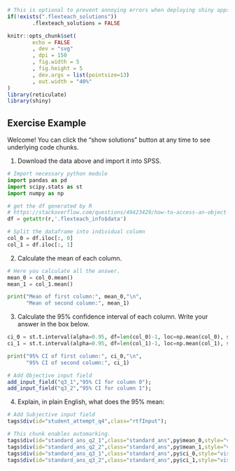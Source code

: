 ```r
# This is optional to prevent annoying errors when deploying shiny apps
if(!exists(".flexteach_solutions"))
        .flexteach_solutions = FALSE
```

```r
knitr::opts_chunk$set(
        echo = FALSE
        , dev = "svg"
        , dpi = 150
        , fig.width = 5
        , fig.height = 5
        , dev.args = list(pointsize=13)
        , out.width = "40%"
)
library(reticulate)
library(shiny)
```

## Exercise Example

Welcome! You can click the "show solutions" button at any time to see underlying code chunks.

1. Download the data above and import it into SPSS.

```python
# Import necessary python module
import pandas as pd
import scipy.stats as st
import numpy as np

# get the df generated by R
# https://stackoverflow.com/questions/49423429/how-to-access-an-object-attribute-with-a-dot-in-its-name/49424361
df = getattr(r,'.flexteach_info$data')

```

```python
# Split the dataframe into individual column
col_0 = df.iloc[:, 0]
col_1 = df.iloc[:, 1]

```

2. Calculate the mean of each column.

```python
# Here you calculate all the answer.
mean_0 = col_0.mean()
mean_1 = col_1.mean()

print("Mean of first column:", mean_0,"\n",
      "Mean of second column:", mean_1)
```

3. Calculate the 95% confidence interval of each column. Write your answer in the box below.

```python
ci_0 = st.t.interval(alpha=0.95, df=len(col_0)-1, loc=np.mean(col_0), scale=st.sem(col_0))
ci_1 = st.t.interval(alpha=0.95, df=len(col_1)-1, loc=np.mean(col_1), scale=st.sem(col_1))

print("95% CI of first column:", ci_0,"\n",
      "95% CI of second column:", ci_1)
```
```r
# Add Objective input field
add_input_field("q3_1","95% CI for column 0");
add_input_field("q3_2","95% CI for column 1");
```
4. Explain, in plain English, what does the 95% mean:

```r
# Add Subjective input field
tags$div(id="student_attempt_q4",class="rtfInput");
```

```r
# This chunk enables automarking.
tags$div(id="standard_ans_q2_1",class="standard_ans",py$mean_0,style="visibility: hidden");
tags$div(id="standard_ans_q2_2",class="standard_ans",py$mean_1,style="visibility: hidden");
tags$div(id="standard_ans_q3_1",class="standard_ans",py$ci_0,style="visibility: hidden");
tags$div(id="standard_ans_q3_2",class="standard_ans",py$ci_1,style="visibility: hidden");

```